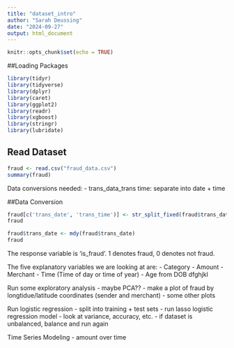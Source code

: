 ```yaml
---
title: "dataset_intro"
author: "Sarah Deussing"
date: "2024-09-27"
output: html_document
---
```


```r
knitr::opts_chunk$set(echo = TRUE)
```

##Loading Packages
```r
library(tidyr)
library(tidyverse)
library(dplyr)
library(caret)
library(ggplot2)
library(readr)
library(xgboost)
library(stringr)
library(lubridate)
```

## Read Dataset
```r
fraud <- read.csv("fraud_data.csv")
summary(fraud)
```

Data conversions needed:
- trans_data_trans time: separate into date + time

##Data Conversion
```r
fraud[c('trans_date', 'trans_time')] <- str_split_fixed(fraud$trans_date_trans_time, " ", 2)
fraud

fraud$trans_date <- mdy(fraud$trans_date)
fraud
```
The response variable is 'is_fraud'. 1 denotes fraud, 0 denotes not fraud.

The five explanatory variables we are looking at are:
  - Category
  - Amount
  - Merchant
  - Time (Time of day or time of year)
  - Age from DOB
dfghjkl

Run some exploratory analysis
- maybe PCA??
- make a plot of fraud by longtidue/latitude coordinates (sender and merchant)
- some other plots

Run logistic regression
- split into training + test sets
- run lasso logistic regression model
- look at variance, accuracy, etc.
- if dataset is unbalanced, balance and run again

Time Series Modeling
- amount over time
